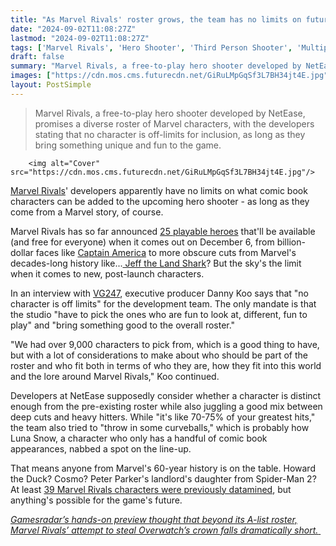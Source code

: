 ```yaml
---
title: "As Marvel Rivals' roster grows, the team has no limits on future heroes: 'We had over 9,000 characters to pick from'"
date: "2024-09-02T11:08:27Z"
lastmod: "2024-09-02T11:08:27Z"
tags: ['Marvel Rivals', 'Hero Shooter', 'Third Person Shooter', 'Multiplayer', 'Marvel', 'Free To Play', 'NetEase', 'Overwatch']
draft: false
summary: "Marvel Rivals, a free-to-play hero shooter developed by NetEase, promises a diverse roster of Marvel characters, with the developers stating that no character is off-limits for inclusion, as long as they bring something unique and fun to the game."
images: ["https://cdn.mos.cms.futurecdn.net/GiRuLMpGqSf3L7BH34jt4E.jpg"]
layout: PostSimple
---
```

> Marvel Rivals, a free-to-play hero shooter developed by NetEase, promises a diverse roster of Marvel characters, with the developers stating that no character is off-limits for inclusion, as long as they bring something unique and fun to the game.


        <img alt="Cover" src="https://cdn.mos.cms.futurecdn.net/GiRuLMpGqSf3L7BH34jt4E.jpg"/>
        
[Marvel Rivals](https://www.gamesradar.com/games/third-person-shooter/marvel-rivals-guide/)' developers apparently have no limits on what comic book characters can be added to the upcoming hero shooter - as long as they come from a Marvel story, of course.

Marvel Rivals has so far announced [25 playable heroes](https://www.gamesradar.com/games/third-person-shooter/marvel-rivals-characters-tier-list/) that'll be available (and free for everyone) when it comes out on December 6, from billion-dollar faces like [Captain America](https://www.gamesradar.com/games/third-person-shooter/marvel-rivals-captain-america-reveal-is-good-news-for-all-except-the-iron-man-mains-who-can-now-be-killed-by-their-own-ultimate-attack/) to more obscure cuts from Marvel's decades-long history like...[ Jeff the Land Shark](https://www.gamesradar.com/games/third-person-shooter/they-need-to-fix-it-marvel-rivals-adorable-new-comic-book-character-is-undeniably-cute-but-hes-also-terrible-for-game-health-and-balancing/)? But the sky's the limit when it comes to new, post-launch characters.

In an interview with [VG247](https://www.vg247.com/marvel-rivals-roster-no-characters-off-limits), executive producer Danny Koo says that "no character is off limits" for the development team. The only mandate is that the studio "have to pick the ones who are fun to look at, different, fun to play" and "bring something good to the overall roster."

"We had over 9,000 characters to pick from, which is a good thing to have, but with a lot of considerations to make about who should be part of the roster and who fit both in terms of who they are, how they fit into this world and the lore around Marvel Rivals," Koo continued.

Developers at NetEase supposedly consider whether a character is distinct enough from the pre-existing roster while also juggling a good mix between deep cuts and heavy hitters. While "it's like 70-75% of your greatest hits," the team also tried to "throw in some curveballs," which is probably how Luna Snow, a character who only has a handful of comic book appearances, nabbed a spot on the line-up.

That means anyone from Marvel's 60-year history is on the table. Howard the Duck? Cosmo? Peter Parker's landlord's daughter from Spider-Man 2? At least [39 Marvel Rivals characters were previously datamined](https://www.gamesradar.com/games/fps/marvels-answer-to-overwatch-has-its-39-character-roster-datamined-including-spider-man-squirrel-girl-and-a-beloved-avengers-character/), but anything's possible for the game's future.

[<em>Gamesradar’s hands-on preview thought that beyond its A-list roster, Marvel Rivals’ attempt to steal Overwatch’s crown falls dramatically short.</em> ](https://www.gamesradar.com/games/third-person-shooter/beyond-its-a-list-roster-marvel-rivals-attempt-to-steal-overwatchs-crown-falls-dramatically-short/)
        